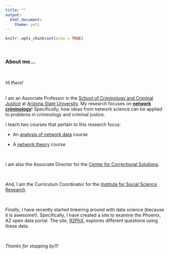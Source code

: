 ```yaml
---
title: ""
output: 
  html_document:
    theme: yeti
---
```


```r
knitr::opts_chunk$set(echo = TRUE)
```

<br>

### About me...

<br>

*Hi there!* 

<br>
I am an Associate Professor in the [School of Criminology and Criminal Justice](https://ccj.asu.edu/) at [Arizona State University](https://asu.edu). My research focuses on [**network criminology**](https://jacobtnyoung.github.io/Networks.html)! Specifically, how ideas from network science can be applied to problems in criminology and criminal justice.  

I teach two courses that pertain to this research focus:  

  * An [analysis of network data](https://jacobtnyoung.github.io/SAND/) course  
  
  * A [network theory](https://jacobtnyoung.github.io/NetworkCriminology/) course  

<br>

I am also the  Associate Director for the [Center for Correctional Solutions](https://ccj.asu.edu/ccs).

<br>

*And*, I am the Curriculum Coordinator for the [Institute for Social Science Research](https://issr.asu.edu).    

<br>

*Finally*, I have recently started tinkering around with data science (because it is awesome!). Specifically, I have created a site to examine the Phoenix, AZ open data portal. The site, [R2PhX](https://jacobtnyoung.github.io/R2PhX/), explores different questions using these data.    

<br>

*Thanks for stopping by!!!*

